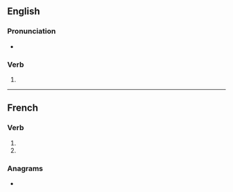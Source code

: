 {{also|arrangés}}

==English==

===Pronunciation===
* {{IPA|/əˈɹeɪndʒɪz/|lang=en}}

===Verb===
{{head|en|verb form}}

# {{en-third-person singular of|arrange}}

----

==French==

===Verb===
{{head|fr|verb form}}

# {{inflection of|arranger||2|s|pres|indc|lang=fr}}
# {{inflection of|arranger||2|s|pres|subj|lang=fr}}

===Anagrams===
* {{l|fr|rangeras}}